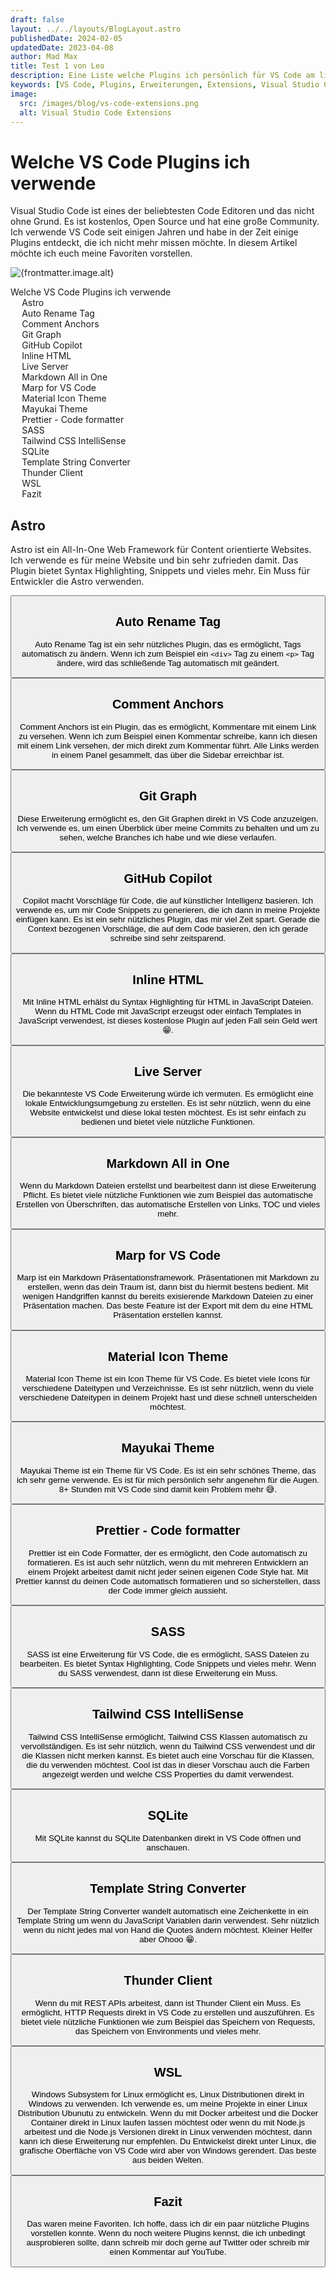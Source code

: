 ```yaml
---
draft: false
layout: ../../layouts/BlogLayout.astro
publishedDate: 2024-02-05
updatedDate: 2023-04-08
author: Mad Max
title: Test 1 von Leo
description: Eine Liste welche Plugins ich persönlich für VS Code am liebsten verwende.
keywords: [VS Code, Plugins, Erweiterungen, Extensions, Visual Studio Code]
image:
  src: /images/blog/vs-code-extensions.png
  alt: Visual Studio Code Extensions
---
```



# Welche VS Code Plugins ich verwende

Visual Studio Code ist eines der beliebtesten Code Editoren und das nicht ohne Grund. Es ist kostenlos, Open Source und hat eine große Community. Ich verwende VS Code seit einigen Jahren und habe in der Zeit einige Plugins entdeckt, die ich nicht mehr missen möchte. In diesem Artikel möchte ich euch meine Favoriten vorstellen.

<div id="toc">

<Image
  src={frontmatter.image.src}
  width={1200}
  height={900}
  quality={80}
  format="webp"
  class="rounded-xl"
  alt={frontmatter.image.alt}
/>

- [Welche VS Code Plugins ich verwende](#welche-vs-code-plugins-ich-verwende)
  - [Astro](#astro)
  - [Auto Rename Tag](#auto-rename-tag)
  - [Comment Anchors](#comment-anchors)
  - [Git Graph](#git-graph)
  - [GitHub Copilot](#github-copilot)
  - [Inline HTML](#inline-html)
  - [Live Server](#live-server)
  - [Markdown All in One](#markdown-all-in-one)
  - [Marp for VS Code](#marp-for-vs-code)
  - [Material Icon Theme](#material-icon-theme)
  - [Mayukai Theme](#mayukai-theme)
  - [Prettier - Code formatter](#prettier---code-formatter)
  - [SASS](#sass)
  - [Tailwind CSS IntelliSense](#tailwind-css-intellisense)
  - [SQLite](#sqlite)
  - [Template String Converter](#template-string-converter)
  - [Thunder Client](#thunder-client)
  - [WSL](#wsl)
  - [Fazit](#fazit)

</div>

## Astro

Astro ist ein All-In-One Web Framework für Content orientierte Websites. Ich verwende es für meine Website und bin sehr zufrieden damit. Das Plugin bietet Syntax Highlighting, Snippets und vieles mehr. Ein Muss für Entwickler die Astro verwenden.

<Button
  url="https://marketplace.visualstudio.com/items?itemName=astro-build.astro-vscode"
  title="Download"
  external={true}
/>

## Auto Rename Tag

Auto Rename Tag ist ein sehr nützliches Plugin, das es ermöglicht, Tags automatisch zu ändern. Wenn ich zum Beispiel ein `<div>` Tag zu einem `<p>` Tag ändere, wird das schließende Tag automatisch mit geändert.

<Button
  url="https://marketplace.visualstudio.com/items?itemName=formulahendry.auto-rename-tag"
  title="Download"
  external={true}
/>

## Comment Anchors

Comment Anchors ist ein Plugin, das es ermöglicht,
Kommentare mit einem Link zu versehen. Wenn ich zum Beispiel einen Kommentar
schreibe, kann ich diesen mit einem Link versehen, der mich direkt zum Kommentar
führt. Alle Links werden in einem Panel gesammelt, das über die Sidebar erreichbar ist.

<Button
  url="https://marketplace.visualstudio.com/items?itemName=ExodiusStudios.comment-anchors"
  title="Download"
  external={true}
/>

## Git Graph

Diese Erweiterung ermöglicht es, den Git Graphen direkt in VS Code anzuzeigen. Ich verwende es, um einen Überblick über meine Commits zu behalten und um zu sehen, welche Branches ich habe und wie diese verlaufen.

<Button
  url="https://marketplace.visualstudio.com/items?itemName=mhutchie.git-graph"
  title="Download"
  external={true}
/>

## GitHub Copilot

Copilot macht Vorschläge für Code, die auf künstlicher Intelligenz basieren. Ich verwende es, um mir Code Snippets zu generieren, die ich dann in meine Projekte einfügen kann. Es ist ein sehr nützliches Plugin, das mir viel Zeit spart. Gerade die Context bezogenen Vorschläge, die auf dem Code basieren, den ich gerade schreibe sind sehr zeitsparend.

<Button
  url="https://marketplace.visualstudio.com/items?itemName=GitHub.copilot"
  title="Download"
  external={true}
/>

## Inline HTML

Mit Inline HTML erhälst du Syntax Highlighting für HTML in JavaScript Dateien. Wenn du HTML Code mit JavaScript erzeugst oder einfach Templates in JavaScript verwendest, ist dieses kostenlose Plugin auf jeden Fall sein Geld wert 😁.

<Button
  url="https://marketplace.visualstudio.com/items?itemName=pushqrdx.inline-html"
  title="Download"
  external={true}
/>

## Live Server

Die bekannteste VS Code Erweiterung würde ich vermuten. Es ermöglicht eine lokale Entwicklungsumgebung zu erstellen. Es ist sehr nützlich, wenn du eine Website entwickelst und diese lokal testen möchtest. Es ist sehr einfach zu bedienen und bietet viele nützliche Funktionen.

<Button
  url="https://marketplace.visualstudio.com/items?itemName=ritwickdey.LiveServer"
  title="Download"
  external={true}
/>

## Markdown All in One

Wenn du Markdown Dateien erstellst und bearbeitest dann ist diese Erweiterung Pflicht. Es bietet viele nützliche Funktionen wie zum Beispiel das automatische Erstellen von Überschriften, das automatische Erstellen von Links, TOC und vieles mehr.

<Button
  url="https://marketplace.visualstudio.com/items?itemName=yzhang.markdown-all-in-one"
  title="Download"
  external={true}
/>

## Marp for VS Code

Marp ist ein Markdown Präsentationsframework. Präsentationen mit Markdown zu erstellen, wenn das dein Traum ist, dann bist du hiermit bestens bedient. Mit wenigen Handgriffen kannst du bereits exisierende Markdown Dateien zu einer Präsentation machen. Das beste Feature ist der Export mit dem du eine HTML Präsentation erstellen kannst.

<Button
  url="https://marketplace.visualstudio.com/items?itemName=marp-team.marp-vscode"
  title="Download"
  external={true}
/>

## Material Icon Theme

Material Icon Theme ist ein Icon Theme für VS Code. Es bietet viele Icons für verschiedene Dateitypen und Verzeichnisse. Es ist sehr nützlich, wenn du viele verschiedene Dateitypen in deinem Projekt hast und diese schnell unterscheiden möchtest.

<Button
  url="https://marketplace.visualstudio.com/items?itemName=PKief.material-icon-theme"
  title="Download"
  external={true}
/>

## Mayukai Theme

Mayukai Theme ist ein Theme für VS Code. Es ist ein sehr schönes Theme, das ich sehr gerne verwende. Es ist für mich persönlich sehr angenehm für die Augen. 8+ Stunden mit VS Code sind damit kein Problem mehr 😅.

<Button
  url="https://marketplace.visualstudio.com/items?itemName=GulajavaMinistudio.mayukaithemevsc"
  title="Download"
  external={true}
/>

## Prettier - Code formatter

Prettier ist ein Code Formatter, der es ermöglicht, den Code automatisch zu formatieren. Es ist auch sehr nützlich, wenn du mit mehreren Entwicklern an einem Projekt arbeitest damit nicht jeder seinen eigenen Code Style hat. Mit Prettier kannst du deinen Code automatisch formatieren und so sicherstellen, dass der Code immer gleich aussieht.

<Button
  url="https://marketplace.visualstudio.com/items?itemName=esbenp.prettier-vscode"
  title="Download"
  external={true}
/>

## SASS

SASS ist eine Erweiterung für VS Code, die es ermöglicht, SASS Dateien zu bearbeiten. Es bietet Syntax Highlighting, Code Snippets und vieles mehr. Wenn du SASS verwendest, dann ist diese Erweiterung ein Muss.

<Button
  url="https://marketplace.visualstudio.com/items?itemName=Syler.sass-indented"
  title="Download"
  external={true}
/>

## Tailwind CSS IntelliSense

Tailwind CSS IntelliSense ermöglicht, Tailwind CSS Klassen automatisch zu vervollständigen. Es ist sehr nützlich, wenn du Tailwind CSS verwendest und dir die Klassen nicht merken kannst. Es bietet auch eine Vorschau für die Klassen, die du verwenden möchtest. Cool ist das in dieser Vorschau auch die Farben angezeigt werden und welche CSS Properties du damit verwendest.

<Button
  url="https://marketplace.visualstudio.com/items?itemName=bradlc.vscode-tailwindcss"
  title="Download"
  external={true}
/>

## SQLite

Mit SQLite kannst du SQLite Datenbanken direkt in VS Code öffnen und anschauen.

<Button
  url="https://marketplace.visualstudio.com/items?itemName=alexcvzz.vscode-sqlite"
  title="Download"
  external={true}
/>

## Template String Converter

Der Template String Converter wandelt automatisch eine Zeichenkette in ein Template String um wenn du JavaScript Variablen darin verwendest. Sehr nützlich wenn du nicht jedes mal von Hand die Quotes ändern möchtest. Kleiner Helfer aber Ohooo 😁.

<Button
  url="https://marketplace.visualstudio.com/items?itemName=meganrogge.template-string-converter"
  title="Download"
  external={true}
/>

## Thunder Client

Wenn du mit REST APIs arbeitest, dann ist Thunder Client ein Muss. Es ermöglicht, HTTP Requests direkt in VS Code zu erstellen und auszuführen. Es bietet viele nützliche Funktionen wie zum Beispiel das Speichern von Requests, das Speichern von Environments und vieles mehr.

<Button
  url="https://marketplace.visualstudio.com/items?itemName=rangav.vscode-thunder-client"
  title="Download"
  external={true}
/>

## WSL

Windows Subsystem for Linux ermöglicht es, Linux Distributionen direkt in Windows zu verwenden. Ich verwende es, um meine Projekte in einer Linux Distribution Ubunutu zu entwickeln. Wenn du mit Docker arbeitest und die Docker Container direkt in Linux laufen lassen möchtest oder wenn du mit Node.js arbeitest und die Node.js Versionen direkt in Linux verwenden möchtest, dann kann ich diese Erweiterung nur empfehlen. Du Entwickelst direkt unter Linux, die grafische Oberfläche von VS Code wird aber von Windows gerendert. Das beste aus beiden Welten.

<Button
  url="https://marketplace.visualstudio.com/items?itemName=ms-vscode-remote.remote-wsl"
  title="Download"
  external={true}
/>

## Fazit

Das waren meine Favoriten. Ich hoffe, dass ich dir ein paar nützliche Plugins vorstellen konnte. Wenn du noch weitere Plugins kennst, die ich unbedingt ausprobieren sollte, dann schreib mir doch gerne auf Twitter oder schreib mir einen Kommentar auf YouTube.
